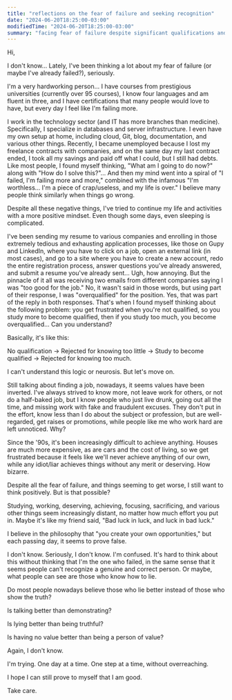 ```yaml
---
title: "reflections on the fear of failure and seeking recognition"
date: "2024-06-20T18:25:00-03:00"
modifiedTime: "2024-06-20T18:25:00-03:00"
summary: "facing fear of failure despite significant qualifications and efforts"
---
```



Hi,

I don't know... Lately, I've been thinking a lot about my fear of failure (or maybe I've already failed?), seriously.

I'm a very hardworking person... I have courses from prestigious universities (currently over 95 courses), I know four languages and am fluent in three, and I have certifications that many people would love to have, but every day I feel like I'm failing more.

I work in the technology sector (and IT has more branches than medicine). Specifically, I specialize in databases and server infrastructure. I even have my own setup at home, including cloud, Git, blog, documentation, and various other things. Recently, I became unemployed because I lost my freelance contracts with companies, and on the same day my last contract ended, I took all my savings and paid off what I could, but I still had debts. Like most people, I found myself thinking, "What am I going to do now?" along with "How do I solve this?"... And then my mind went into a spiral of "I failed, I'm failing more and more," combined with the infamous "I'm worthless... I'm a piece of crap/useless, and my life is over." I believe many people think similarly when things go wrong.

Despite all these negative things, I've tried to continue my life and activities with a more positive mindset. Even though some days, even sleeping is complicated.

I've been sending my resume to various companies and enrolling in those extremely tedious and exhausting application processes, like those on Gupy and LinkedIn, where you have to click on a job, open an external link (in most cases), and go to a site where you have to create a new account, redo the entire registration process, answer questions you've already answered, and submit a resume you've already sent... Ugh, how annoying. But the pinnacle of it all was receiving two emails from different companies saying I was "too good for the job." No, it wasn't said in those words, but using part of their response, I was "overqualified" for the position. Yes, that was part of the reply in both responses. That's when I found myself thinking about the following problem: you get frustrated when you're not qualified, so you study more to become qualified, then if you study too much, you become overqualified... Can you understand?

Basically, it's like this:

No qualification -> Rejected for knowing too little -> Study to become qualified -> Rejected for knowing too much.

I can't understand this logic or neurosis. But let's move on.

Still talking about finding a job, nowadays, it seems values have been inverted. I've always strived to know more, not leave work for others, or not do a half-baked job, but I know people who just live drunk, going out all the time, and missing work with fake and fraudulent excuses. They don't put in the effort, know less than I do about the subject or profession, but are well-regarded, get raises or promotions, while people like me who work hard are left unnoticed. Why?

Since the '90s, it's been increasingly difficult to achieve anything. Houses are much more expensive, as are cars and the cost of living, so we get frustrated because it feels like we'll never achieve anything of our own, while any idiot/liar achieves things without any merit or deserving. How bizarre.

Despite all the fear of failure, and things seeming to get worse, I still want to think positively. But is that possible?

Studying, working, deserving, achieving, focusing, sacrificing, and various other things seem increasingly distant, no matter how much effort you put in. Maybe it's like my friend said, "Bad luck in luck, and luck in bad luck."

I believe in the philosophy that "you create your own opportunities," but each passing day, it seems to prove false.

I don't know. Seriously, I don't know. I'm confused. It's hard to think about this without thinking that I'm the one who failed, in the same sense that it seems people can't recognize a genuine and correct person. Or maybe, what people can see are those who know how to lie. 

Do most people nowadays believe those who lie better instead of those who show the truth?

Is talking better than demonstrating?

Is lying better than being truthful?

Is having no value better than being a person of value?

Again, I don't know.

I'm trying. One day at a time. One step at a time, without overreaching.

I hope I can still prove to myself that I am good.

Take care.
